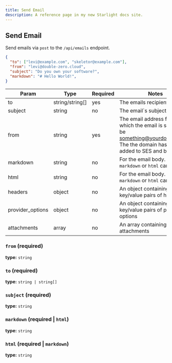 ```yaml
---
title: Send Email
description: A reference page in my new Starlight docs site.
---
```


## Send Email

Send emails via `post` to the `/api/emails` endpoint.

```json
{
  "to": ["levi@example.com", "skeletor@example.com"],
  "from": "levi@double-zero.cloud",
  "subject": "Do you own your software?",
  "markdown": "# Hello World!",
}
```

| Param            | Type            | Required | Notes                                                                                                                                    |
|------------------|-----------------|----------|------------------------------------------------------------------------------------------------------------------------------------------|
| to               | string/string[] | yes      | The emails recipient(s)                                                                                                                  |
| subject          | string          | no       | The email`s subject field                                                                                                                |
| from             | string          | yes      | The email address from which the email is sent. Must be something@yourdomain.com. The the domain has to be added to SES and be verified. |
| markdown         | string          | no       | For the email body. Either `markdown` or `html` can be used.                                                                             |
| html             | string          | no       | For the email body. Either `markdown` or `html` can be used.                                                                             |
| headers          | object          | no       | An object containing key/value pairs of headers                                                                                          |
| provider_options | object          | no       | An object containing key/value pairs of provider options                                                                                 |
| attachments      | array           | no       | An array containing attachments                                                                                                          |

### `from` (required)

**type:** `string`

### `to` (required)

**type:** `string | string[]`

### `subject` (required)

**type:** `string`


### `markdown` (required | `html`)

**type:** `string`

### `html` (required | `markdown`)

**type:** `string`
